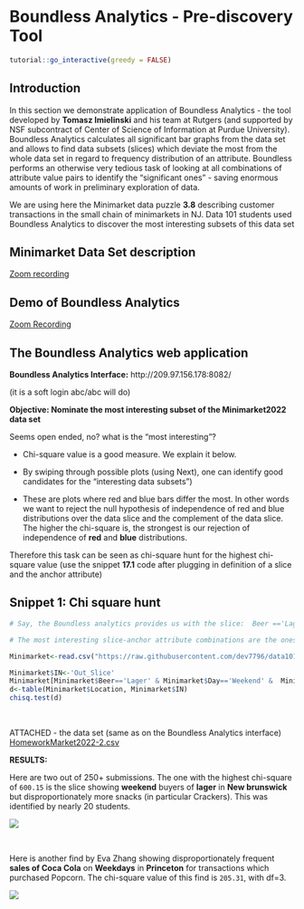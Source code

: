 # Boundless Analytics - Pre-discovery Tool {#dsaf}

<script src="files/js/dcl.js"></script>
<link rel="stylesheet" href="https://maxcdn.bootstrapcdn.com/bootstrap/3.4.1/css/bootstrap.min.css">
<script src="https://maxcdn.bootstrapcdn.com/bootstrap/3.4.1/js/bootstrap.min.js"></script>
<script src="//ajax.googleapis.com/ajax/libs/jquery/1.8.3/jquery.min.js"> </script>

```r
tutorial::go_interactive(greedy = FALSE)

```

## Introduction

In this section we demonstrate application of Boundless Analytics - the tool developed by **Tomasz Imielinski** and his team at Rutgers (and supported by NSF subcontract of Center of Science of Information at Purdue University). Boundless Analytics calculates all significant bar graphs from the data set and allows to find data subsets (slices) which deviate the most from the whole data set in regard to frequency distribution of an attribute. Boundless performs an otherwise very tedious task of looking at all combinations of attribute value pairs to identify the “significant ones” - saving enormous amounts of work in preliminary exploration of data. 

We are using here the Minimarket  data puzzle **3.8** describing customer transactions in the small chain of minimarkets in NJ. Data 101 students used Boundless Analytics to discover the most interesting subsets of this data set 


## Minimarket Data Set description

<a href="https://rutgers.zoom.us/rec/share/JIx-ZC0P5oXk5rnyOk_kZ8pF1XAC5rJnLGaIJGxxgLNmSzg6F-IRfUyNiQoKR9v0.MratfWX1STX2sYho">Zoom recording</a>

## Demo of Boundless Analytics 

<a href="https://rutgers.zoom.us/rec/share/bAr3uyPJA1vlGxbb6jVpvOHNFOuRgmj9TE4iSCcBn3_hS549xnqY9IePPsMgGE1i.F6P4omjuUebsQFl6">Zoom Recording</a>

## The Boundless Analytics web application 

**Boundless Analytics Interface:** http://209.97.156.178:8082/

(it is a soft login abc/abc will do)

**Objective: Nominate  the most interesting subset of  the Minimarket2022 data set**

Seems open ended, no? what is the "most interesting"?

- Chi-square value is a good measure. We explain it below.

- By swiping through possible plots (using Next), one can identify good candidates for the “interesting data subsets”) 

- These are plots where red and blue bars differ the most.  In other words we want to reject the null hypothesis of independence of red and blue distributions over the data slice and the complement of the data slice. The higher the chi-square is, the strongest is our rejection of independence of **red** and **blue** distributions. 

Therefore this task can be seen as chi-square hunt for the highest chi-square value  (use the  snippet **17.1** code after plugging in definition of a slice and the anchor attribute)

## Snippet 1: Chi square hunt

```r

# Say, the Boundless analytics provides us with the slice:  Beer =='Lager' &  Day =='Weekend' and Snacks ='Crackers' and anchor attribute is Location.  You can calculate Chisq for this slice and the Location attribute to test if distribution of locations is affected if we limit ourselves only to transactions selling Lager and Crackers on Weekends?  

# The most interesting slice-anchor attribute combinations are the ones with the largest chisq test and lowest p-value. Nevertheless do not forget about multiple hypothesis correction - since we can on chi-square hunt here!

Minimarket<-read.csv("https://raw.githubusercontent.com/dev7796/data101_tutorial/main/files/dataset/HomeworkMarket2022.csv")

Minimarket$IN<-'Out_Slice'
Minimarket[Minimarket$Beer=='Lager' & Minimarket$Day=='Weekend' &  Minimarket$Snacks =='Crackers', ]$IN<-'In_Slice'
d<-table(Minimarket$Location, Minimarket$IN)
chisq.test(d)

```

<br> 

ATTACHED - the data set (same as on the Boundless Analytics interface)
<a href="https://raw.githubusercontent.com/dev7796/data101_tutorial/main/files/dataset/HomeworkMarket2022-2.csv" download="HomeworkMarket2022-2.csv">HomeworkMarket2022-2.csv</a> 

**RESULTS: **

Here are two out of 250+ submissions.  The one with the highest chi-square of `600.15` is the slice  showing **weekend** buyers of **lager** in **New brunswick** but disproportionately more snacks (in particular Crackers). This was identified by nearly 20 students.

![](https://raw.githubusercontent.com/dev7796/data101_tutorial/main/files/img/modeling2/image.png)

<br> 

Here is another find by Eva Zhang showing disproportionately frequent **sales of Coca Cola** on **Weekdays** in **Princeton** for transactions which purchased Popcorn. The chi-square  value of this find is `205.31`, with  df=3.

![](https://raw.githubusercontent.com/dev7796/data101_tutorial/main/files/img/modeling2/image-2.png)
